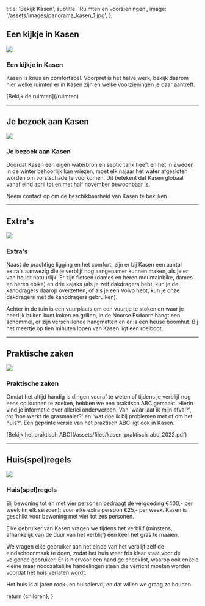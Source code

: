   title: 'Bekijk Kasen',
  subtitle: 'Ruimten en voorzieningen',
  image: '/assets/images/panorama_kasen_1.jpg',
};

## Een kijkje in Kasen

![](/assets/images/kasen_buiten_4.jpg)

### Een kijkje in Kasen

<p />

Kasen is knus en comfortabel. Voorpret is het halve werk, bekijk daarom hier welke ruimten er in Kasen zijn en welke voorzieningen je daar aantreft.

<div className="links">[Bekijk de ruimten](/ruimten)</div>

---

## Je bezoek aan Kasen

![](/assets/images/kasen_buiten_5.jpg)

### Je bezoek aan Kasen

<p />

Doordat Kasen een eigen waterbron en septic tank heeft en het in Zweden in de winter behoorlijk kan vriezen, moet elk najaar het water afgesloten worden om vorstschade te voorkomen. Dit betekent dat Kasen globaal vanaf eind april tot en met half november bewoonbaar is.

Neem contact op om de beschikbaarheid van Kasen te bekijken

---

## Extra's

![](/assets/images/vuurplaats.jpg)

### Extra's

<p />

Naast de prachtige ligging en het comfort, zijn er bij Kasen een aantal extra's aanwezig die je verblijf nog aangenamer kunnen maken, als je er van houdt natuurlijk. Er zijn fietsen (dames en heren mountainbike, dames en heren ebike) en drie kajaks (als je zelf dakdragers hebt, kun je de kanodragers daarop overzetten, of als je een Volvo hebt, kun je onze dakdragers mét de kanodragers gebruiken).

Achter in de tuin is een vuurplaats om een vuurtje te stoken en waar je heerlijk buiten kunt koken en grillen, in de Noorse Esdoorn hangt een schommel, er zijn verschillende hangmatten en er is een heuse boomhut. Bij het meertje op tien minuten lopen van Kasen ligt een roeiboot.

---

## Praktische zaken

![](/assets/images/schuur_herfst.jpg)

### Praktische zaken

<p />

Omdat het altijd handig is dingen vooraf te weten of tijdens je verblijf nog eens op kunnen te zoeken, hebben we een praktisch ABC gemaakt. Hierin vind je informatie over allerlei onderwerpen. Van 'waar laat ik mijn afval?', tot 'hoe werkt de grasmaaier?' en 'wat doe ik bij problemen met of om het huis?'. Een geprinte versie van het praktisch ABC ligt ook in Kasen.

<div className="links">
  [Bekijk het praktisch ABC](/assets/files/kasen_praktisch_abc_2022.pdf)
</div>

---

## Huis(spel)regels

![](/assets/images/grasmaaien.jpg)

### Huis(spel)regels

<p />

Bij bewoning tot en met vier personen bedraagt de vergoeding €400,- per week (in elk seizoen); voor elke extra persoon €25,- per week. Kasen is geschikt voor bewoning met vier tot zes personen.

Elke gebruiker van Kasen vragen we tijdens het verblijf (minstens, afhankelijk van de duur van het verblijf) één keer het gras te maaien.

We vragen elke gebruiker aan het einde van het verblijf zelf de eindschoonmaak te doen, zodat het huis weer fris klaar staat voor de volgende gebruiker. Er is hiervoor een handige checklist, waarop ook enkele kleine maar noodzakelijke handelingen staan die verricht moeten worden voordat het huis verlaten wordt.

Het huis is al jaren rook- en huisdiervrij en dat willen we graag zo houden.


  return <ContentLayout meta={meta}>{children}</ContentLayout>;
}
